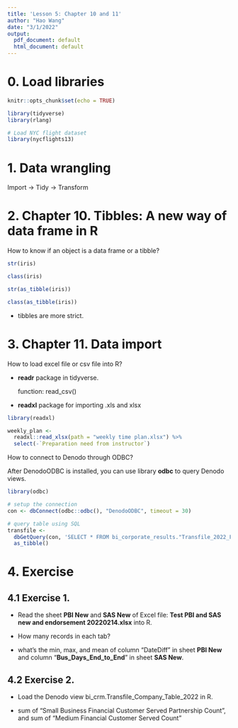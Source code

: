 ```yaml
---
title: 'Lesson 5: Chapter 10 and 11'
author: "Hao Wang"
date: "3/1/2022"
output:
  pdf_document: default
  html_document: default
---
```


# 0. Load libraries

```r
knitr::opts_chunk$set(echo = TRUE)

library(tidyverse)
library(rlang)

# Load NYC flight dataset 
library(nycflights13)
```

# 1. Data wrangling

Import -> Tidy -> Transform


# 2. Chapter 10. Tibbles: A new way of data frame in R

How to know if an object is a data frame or a tibble?

```r
str(iris)
```

```r
class(iris)
```


```r
str(as_tibble(iris))
```

```r
class(as_tibble(iris))
```

- tibbles are more strict.


# 3. Chapter 11. Data import

How to load excel file or csv file into R? 

- **readr** package in tidyverse.

  function: read_csv()
  
- **readxl** package for importing .xls and xlsx

```r
library(readxl)

weekly_plan <- 
  readxl::read_xlsx(path = "weekly time plan.xlsx") %>% 
  select(-`Preparation need from instructor`)
```



How to connect to Denodo through ODBC? 

After DenodoODBC is installed, you can use library **odbc** to query Denodo views.

```r
library(odbc)

# setup the connection
con <- dbConnect(odbc::odbc(), "DenodoODBC", timeout = 30)

# query table using SQL
transfile <- 
  dbGetQuery(con, 'SELECT * FROM bi_corporate_results."Transfile_2022_Final"') %>% 
  as_tibble()

```


# 4. Exercise

## 4.1 Exercise 1.

- Read the sheet **PBI New** and **SAS New** of Excel file: **Test PBI and SAS new and endorsement 20220214.xlsx** into R.

- How many records in each tab? 

- what's the min, max, and mean of column "DateDiff" in sheet **PBI New** and column "**Bus_Days_End_to_End**" in sheet **SAS New**.

## 4.2 Exercise 2.

- Load the Denodo view bi_crm.Transfile_Company_Table_2022 in R.

- sum of "Small Business Financial Customer Served Partnership Count", and sum of "Medium Financial Customer Served Count"












